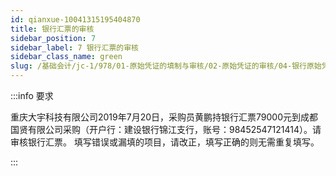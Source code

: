 ```yaml
---
id: qianxue-10041315195404870
title: 银行汇票的审核
sidebar_position: 7
sidebar_label: 7 银行汇票的审核
sidebar_class_name: green
slug: /基础会计/jc-1/978/01-原始凭证的填制与审核/02-原始凭证的审核/04-银行原始凭证审核实训/qianxue-1004120947178548806/qianxue-10041315195404870/银行汇票的审核
---
```


:::info 要求

重庆大宇科技有限公司2019年7月20日，采购员黄鹏持银行汇票79000元到成都国贤有限公司采购（开户行：建设银行锦江支行，账号：98452547121414）。请审核银行汇票。 填写错误或漏填的项目，请改正，填写正确的则无需重复填写。

:::
